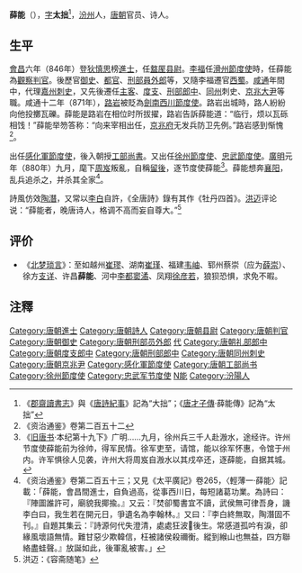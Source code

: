 '''薛能'''（{{bd|9世纪？||880年||catIdx=X}}），[[表字|字]]'''太拙'''<ref>《[[郡齋讀書志|郡齋讀書志]]》與《[[唐詩紀事|唐詩紀事]]》記為“大拙”；《[[唐才子傳|唐才子傳]]·薛能傳》記為“太拙”</ref>，[[汾州|汾州]]人，[[唐朝|唐朝]]官员、诗人。

==生平==
[[会昌_(唐朝)|會昌]]六年（846年）登[[狄慎思|狄慎思]]榜[[進士|進士]]，任[[盩厔县|盩厔]][[县尉|县尉]]。[[李福_(唐朝官员)|李福]]任[[滑州節度使|滑州節度使]]時，任薛能為[[觀察|觀察]][[判官|判官]]。後歷官[[御史|御史]]、[[都官|都官]]、[[刑部|刑部]][[員外郎|員外郎]]等，又隨李福遷官[[西蜀|西蜀]]。[[咸通|咸通]]年間中，代理[[嘉州|嘉州]][[刺史|刺史]]，又先後遷任[[主客|主客]]、[[度支|度支]]、[[刑部郎中|刑部郎中]]、[[同州|同州]]刺史、[[京兆大尹|京兆大尹]]等職。咸通十二年（871年），[[路岩|路岩]]被貶為[[劍南西川節度使|劍南西川節度使]]。路岩出城時，路人紛紛向他投擲瓦礫。薛能是路岩在相位时所拔擢，路岩告訴薛能道：“临行，烦以瓦砾相饯！”薛能举笏答称：“向来宰相出任，[[京兆府|京兆府]]无发兵防卫先例。”路岩感到惭愧<ref>《资治通鉴》卷第二百五十二</ref>。

出任[[武宁军节度使|感化軍節度使]]，後入朝授[[工部尚書|工部尚書]]。又出任[[徐州節度使|徐州節度使]]、[[忠武節度使|忠武節度使]]。[[廣明_(唐朝)|廣明]]元年（880年）九月，麾下[[周岌|周岌]]叛亂，自稱[[留後|留後]]，逐节度使薛能<ref>《[[旧唐书|旧唐书]]·本纪第十九下》广明......九月，徐州兵三千人赴溵水，途经许。许州节度使薛能前为徐帅，得军民情。徐军吏至，请馆，能以徐军怀惠，令馆于州内。许军惧徐人见袭，许州大将周岌自溵水以其戍卒还，逐薛能，自据其城。</ref>。薛能想奔[[襄阳|襄阳]]，乱兵追杀之，并杀其全家<ref>《资治通鉴》卷第二百五十三；又見《太平廣記》卷265，〈輕薄一‧薛能〉記載：「薛能，會昌間進士，自負過高，從事西川日，每短諸葛功業。為詩曰：『陣圖誰許可，廟貌我揶揄。』又云：『焚卻蜀書宜不讀，武侯無可律吾身，譏李白曰，我生若在開元日，爭遺名為李翰林。』又曰：『李白終無取，陶潛固不刊。』自題其集云：『詩源何代失澄清，處處狂波後生。常感道孤吟有淚，卻緣風壞語無情。難甘惡少欺韓信，枉被諸侯殺禰衡。縱到緱山也無益，四方聯絡盡蛙聲。』放誕如此，後軍亂被害。」</ref>。

詩風仿效[[陶潛|陶潛]]，又常以[[李白|李白]]自許，《全唐詩》錄有其作《牡丹四首》。[[洪迈|洪迈]]评论说：“薛能者，晚唐诗人，格调不高而妄自尊大。”<ref>洪迈：《容斋随笔》</ref>

== 评价 ==
*《[[北梦琐言|北梦琐言]]》：至如越州[[崔璆|崔璆]]、湖南[[崔瑾|崔瑾]]、福建[[韦岫|韦岫]]、郓州蔡崇（应为[[薛崇|薛崇]]）、徐方[[支详|支详]]、许昌'''薛能'''、河中[[李都|李都]][[窦潏|窦潏]]、凤翔[[徐彦若|徐彦若]]，狼狈恐惧，求免不暇。

== 注釋 ==
{{reflist|2}}
{{Wikisource author}}

{{DEFAULTSORT:X}}
[[Category:唐朝進士|Category:唐朝進士]]
[[Category:唐朝詩人|Category:唐朝詩人]]
[[Category:唐朝县尉|Category:唐朝县尉]]
[[Category:唐朝判官|Category:唐朝判官]]
[[Category:唐朝御史|Category:唐朝御史]]
[[Category:唐朝刑部员外郎|Category:唐朝刑部员外郎]]
[[Category:唐朝嘉州刺史|代]]
[[Category:唐朝礼部郎中|Category:唐朝礼部郎中]]
[[Category:唐朝度支郎中|Category:唐朝度支郎中]]
[[Category:唐朝刑部郎中|Category:唐朝刑部郎中]]
[[Category:唐朝同州刺史|Category:唐朝同州刺史]]
[[Category:唐朝京兆尹|Category:唐朝京兆尹]]
[[Category:感化軍節度使|Category:感化軍節度使]]
[[Category:唐朝工部尚书|Category:唐朝工部尚书]]
[[Category:徐州節度使|Category:徐州節度使]]
[[Category:忠武军节度使|Category:忠武军节度使]]
[[Category:河东薛氏|N能]]
[[Category:汾陽人|Category:汾陽人]]